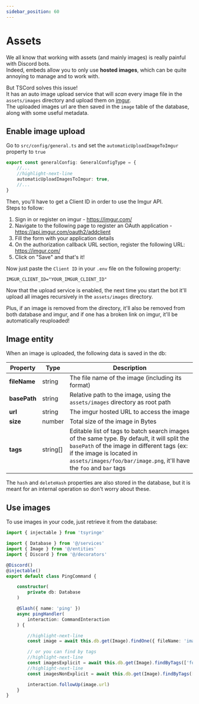 ```yaml
---
sidebar_position: 60
---
```


# Assets

We all know that working with assets (and mainly images) is really painful with Discord bots.<br/>
Indeed, embeds allow you to only use **hosted images**, which can be quite annoying to manage and to work with.

But TSCord solves this issue!<br/>
It has an auto image upload service that will *scan* every image file in the `assets/images` directory and upload them on [imgur](https://imgur.com/).<br/>
The uploaded images url are then saved in the `image` table of the database, along with some useful metadata.

## Enable image upload

Go to `src/config/general.ts` and set the `automaticUploadImageToImgur` property to `true`
```ts title=src/config/general.ts
export const generalConfig: GeneralConfigType = {
    //...
    //highlight-next-line
    automaticUploadImagesToImgur: true,
    //...
}
```

Then, you'll have to get a Client ID in order to use the Imgur API.<br/>
Steps to follow:

1. Sign in or register on imgur - https://imgur.com/
2. Navigate to the following page to register an OAuth application - https://api.imgur.com/oauth2/addclient
3. Fill the form with your application details
4. On the authorization callback URL section, register the following URL: https://imgur.com/
5. Click on "Save" and that's it!

Now just paste the `Client ID` in your `.env` file on the following property:
```env title=.env
IMGUR_CLIENT_ID="YOUR_IMGUR_CLIENT_ID"
```

Now that the upload service is enabled, the next time you start the bot it'll upload all images recursively in the `assets/images` directory.

Plus, if an image is removed from the directory, it'll also be removed from both database and imgur, and if one has a broken link on imgur, it'll be automatically reuploaded!

## Image entity

When an image is uploaded, the following data is saved in the db:

| Property     | Type     | Description                                                                                                                                                                                                                                   |
|----------|----------|-----------------------------------------------------------------------------------------------------------------------------------------------------------------------------------------------------------------------------------------------|
| **fileName** | string   | The file name of the image (including its format)                                                                                                                                                                                             |
| **basePath** | string   | Relative path to the image, using the `assets/images` directory as root path                                                                                                                                                                  |
| **url**      | string   | The imgur hosted URL to access the image                                                                                                                                                                                                      |
| **size**     | number   | Total size of the image in Bytes                                                                                                                                                                                                              |
| **tags**     | string[] | Editable list of tags to batch search images of the same type. By default, it will split the `basePath` of the image in different tags (ex: if the image is located in `assets/images/foo/bar/image.png`, it'll have the `foo` and `bar` tags |

The `hash` and `deleteHash` properties are also stored in the database, but it is meant for an internal operation so don't worry about these.

## Use images

To use images in your code, just retrieve it from the database:
```ts
import { injectable } from 'tsyringe'

import { Database } from '@/services'
import { Image } from '@/entities'
import { Discord } from '@/decorators'

@Discord()
@injectable()
export default class PingCommand {

    constructor(
        private db: Database
    )

    @Slash({ name: 'ping' })
    async pingHandler(
        interaction: CommandInteraction
    ) {

        //highlight-next-line
        const image = await this.db.get(Image).findOne({ fileName: 'image.png' }) // find by fileName

        // or you can find by tags
        //highlight-next-line
        const imagesExplicit = await this.db.get(Image).findByTags(['foo', 'bar']) // will search for images that have 'foo' AND 'bar'
        //highlight-next-line
        const imagesNonExplicit = await this.db.get(Image).findByTags(['foo', 'bar'], false) // will search for images that have 'foo' OR 'bar'

        interaction.followUp(image.url)
    }
}
```